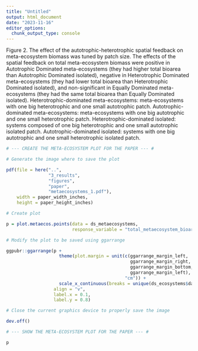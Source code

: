 ```yaml
---
title: "Untitled"
output: html_document
date: "2023-11-16"
editor_options: 
  chunk_output_type: console
---
```


Figure 2. The effect of the autotrophic-heterotrophic spatial feedback on meta-ecosystem biomass was tuned by patch size. The effects of the spatial feedback on total meta-ecosystem biomass were positive in Autotrophic Dominated meta-ecosystems (they had higher total bioarea than Autotrophic Dominated isolated), negative in Heterotrophic Dominated meta-ecosystems (they had lower total bioarea than Heterotrophic Dominated isolated), and non-significant in Equally Dominated meta-ecosystems (they had the same total bioarea than Equally Dominated isolated). Heterotrophic-dominated meta-ecosystems: meta-ecosystems with one big heterotrophic and one small autotrophic patch. Autotrophic-dominated meta-ecosystems: meta-ecosystems with one big autotrophic and one small heterotrophic patch. Heterotrophic-dominated isolated: systems composed of one big heterotrophic and one small autotrophic isolated patch. Autotrophic-dominated isolated: systems with one big autotrophic and one small heterotrophic isolated patch.

```r

# --- CREATE THE META-ECOSYSTEM PLOT FOR THE PAPER --- #

# Generate the image where to save the plot

pdf(file = here("..", 
                "3_results", 
                "figures", 
                "paper", 
                "metaecosystems_1.pdf"),
    width = paper_width_inches,
    height = paper_height_inches) 

# Create plot

p = plot.metaecos.points(data = ds_metaecosystems,
                         response_variable = "total_metaecosystem_bioarea_mm2")

# Modify the plot to be saved using ggarrange

ggpubr::ggarrange(p +
                    theme(plot.margin = unit(c(ggarrange_margin_left,
                                               ggarrange_margin_right,
                                               ggarrange_margin_bottom,
                                               ggarrange_margin_left),
                                             "cm")) +
                    scale_x_continuous(breaks = unique(ds_ecosystems$day)),
                  align = "v",
                  label.x = 0.1,
                  label.y = 0.8)

# Close the current graphics device to properly save the image

dev.off()
```

```r

# --- SHOW THE META-ECOSYSTEM PLOT FOR THE PAPER --- #

p
```